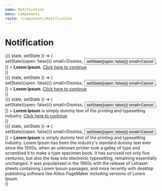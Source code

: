 ```yaml
---
name: Notification
menu: Components
route: /components/Notification
---
```



# Notification

<Playground>
    <State initial={{ open: true }}>
        {({ state, setState }) => (
            <div>
                <Notification
                    open={state.open}
                    actions={[
                        <Button onClick={() => setState({open: false})} small>Dismiss</Button>,
                        <Button onClick={() => setState({open: false})} small>Cancel</Button>,
                    ]}
                >
                    <b>Lorem Ipsum.</b> <a href="#void">Click here to continue</a>
                </Notification>
            </div>
        )}
    </State>
    <br />  
    <State initial={{ open: true }}>
        {({ state, setState }) => (
            <div>
                <Notification
                    open={state.open}
                    type="warning"
                    actions={[
                        <Button onClick={() => setState({open: false})} small>Dismiss</Button>,
                        <Button onClick={() => setState({open: false})} small>Cancel</Button>,
                    ]}
                >
                    <b>Lorem Ipsum.</b> <a href="#void">Click here to continue</a>
                </Notification>
            </div>
        )}
    </State>
    <br />
    <State initial={{ open: true }}>
        {({ state, setState }) => (
            <div>
                <Notification
                    open={state.open}
                    type="success"
                    actions={[
                        <Button onClick={() => setState({open: false})} small>Dismiss</Button>,
                        <Button onClick={() => setState({open: false})} small>Cancel</Button>,
                    ]}
                >
                    <b>Lorem Ipsum</b> is simply dummy text of the printing and typesetting industry. <a href="#void">Click here to continue</a>
                </Notification>
            </div>
        )}
    </State>
    <br />
    <State initial={{ open: true }}>
        {({ state, setState }) => (
            <div>
                <Notification
                    open={state.open}
                    type="error"
                    actions={[
                        <Button onClick={() => setState({open: false})} small>Dismiss</Button>,
                        <Button onClick={() => setState({open: false})} small>Cancel</Button>,
                    ]}
                >
                    <b>Lorem Ipsum</b> is simply dummy text of the printing and typesetting industry. Lorem Ipsum has been the industry's standard dummy text ever since the 1500s, when an unknown printer took a galley of type and scrambled it to make a type specimen book. It has survived not only five centuries, but also the leap into electronic typesetting, remaining essentially unchanged. It was popularised in the 1960s with the release of Letraset sheets containing Lorem Ipsum passages, and more recently with desktop publishing software like Aldus PageMaker including versions of Lorem Ipsum.
                </Notification>
            </div>
        )}
    </State>
</Playground>